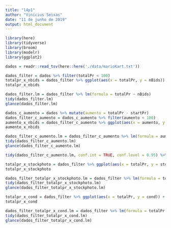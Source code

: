 ```yaml
---
title: "l4p1"
author: "Vinícius Seixas"
date: "11 de junho de 2019"
output: html_document
---
```


```r
library(here)
library(tidyverse)
library(broom)
library(modelr)
library(ggplot2)
```

```r
dados = readr::read_tsv(here::here('./data/marioKart.txt'))
```



```r
dados_filter = dados %>% filter(totalPr < 100) 
totalpr_x_nbids = dados_filter %>% ggplot(aes(x = totalPr, y = nBids)) + geom_point()
totalpr_x_nbids
```

```r
dados_filter.lm = dados_filter %>% lm(formula = totalPr ~ nBids)
tidy(dados_filter.lm)
glance(dados_filter.lm)
```



```r
dados_c_aumento = dados %>% mutate(aumento = totalPr - startPr)
dados_filter_c_aumento = dados_c_aumento %>% filter(aumento < 100)
aumento_x_nbids = dados_filter_c_aumento %>% ggplot(aes(x = aumento, y = nBids)) + geom_point()
aumento_x_nbids
```

```r
dados_filter_c_aumento.lm = dados_filter_c_aumento %>% lm(formula = aumento ~ nBids)
tidy(dados_filter_c_aumento.lm)
glance(dados_filter_c_aumento.lm)
```

```r
tidy(dados_filter_c_aumento.lm, conf.int = TRUE, conf.level = 0.95) %>% select(-p.value)
```



```r
totalpr_x_stockphoto = dados_filter %>% ggplot(aes(x = totalPr, y = stockPhoto)) + geom_jitter(height = .1, alpha = .5)
totalpr_x_stockphoto
```

```r
dados_filter_totalpr_x_stockphoto.lm = dados_filter %>% lm(formula = totalPr ~ stockPhoto)
tidy(dados_filter_totalpr_x_stockphoto.lm)
glance(dados_filter_totalpr_x_stockphoto.lm)
```



```r
totalpr_x_cond = dados_filter %>% ggplot(aes(x = totalPr, y = cond)) + geom_jitter(height = .1, alpha = .5)
totalpr_x_cond
```

```r
dados_filter_totalpr_x_cond.lm = dados_filter %>% lm(formula = totalPr ~ cond)
tidy(dados_filter_totalpr_x_cond.lm)
glance(dados_filter_totalpr_x_cond.lm)
```